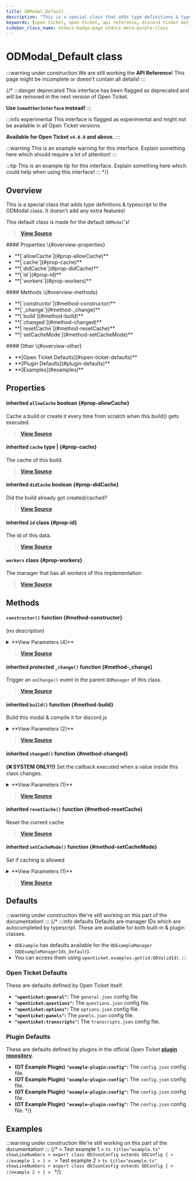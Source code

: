 ```yaml
---
title: ODModal_Default
description: "This is a special class that adds type definitions & typescript to the ODModal class. It doesn't add any extra features!"
keywords: [open-ticket, open ticket, api reference, discord ticket bot, class]
sidebar_class_name: otdocs-badge-page otdocs-meta-purple-class
---
```

<head>
    <link rel="apple-touch-icon" href="/img/logo_vertical.png"/>
</head>

# ODModal_Default <M color="purple">class</M>

:::warning under construction
We are still working the **API Reference**! This page might be incomplete or doesn't contain all details!
:::

{/*
:::danger deprecated
This interface has been flagged as deprecated and will be removed in the next version of Open Ticket.

**Use `SomeOtherInterface` instead!**
:::

:::info experimental
This interface is flagged as experimental and might not be available in all Open Ticket versions.

**Available for Open Ticket `v4.0.0` and above.**
:::

:::warning
This is an example warning for this interface. Explain something here which should require a lot of attention!
:::

:::tip
This is an example tip for this interface. Explain something here which could help when using this interface!
:::
*/}

## Overview
This is a special class that adds type definitions & typescript to the ODModal class.
It doesn't add any extra features!

This default class is made for the default `ODModal`'s!

> [**View Source**](https://otgithub.dj-dj.be/tree/main/src/core/api/defaults/builder.ts#L530)

<FlexHorizontal>
<div style={{width:"30%"}} className="otdocs-flex-mobile-width">
    #### Properties \{#overview-properties}
    <ul>
        <li>**[`allowCache`](#prop-allowCache)**</li>
        <li>**[`cache`](#prop-cache)**</li>
        <li>**[`didCache`](#prop-didCache)**</li>
        <li>**[`id`](#prop-id)**</li>
        <li>**[`workers`](#prop-workers)**</li>
    </ul>
</div>
<div style={{width:"30%"}} className="otdocs-flex-mobile-width">
    #### Methods \{#overview-methods}
    <ul>
        <li>**[`constructor`](#method-constructor)**</li>
        <li>**[`_change`](#method-_change)**</li>
        <li>**[`build`](#method-build)**</li>
        <li>**[`changed`](#method-changed)**</li>
        <li>**[`resetCache`](#method-resetCache)**</li>
        <li>**[`setCacheMode`](#method-setCacheMode)**</li>
    </ul>
</div>
<div style={{width:"30%"}} className="otdocs-flex-mobile-width">
    #### Other \{#overview-other}
    <ul>
        <li>**[Open Ticket Defaults](#open-ticket-defaults)**</li>
        <li>**[Plugin Defaults](#plugin-defaults)**</li>
        <li>**[Examples](#examples)**</li>
    </ul>
</div>
</FlexHorizontal>

## Properties
<Divider></Divider>
#### <C color="red">inherited</C> `allowCache` <M color="red">boolean</M> <ApiBlock><ApiUrl url="js:boolean" label="boolean"/></ApiBlock> \{#prop-allowCache}
Cache a build or create it every time from scratch when this.build() gets executed.

> [**View Source**](https://otgithub.dj-dj.be/tree/main/src/core/api/modules/builder.ts#L20)

<Divider></Divider>
#### <C color="brown">inherited</C> `cache` <M color="brown">type</M> <ApiBlock><ApiUrl url="js:null" label="null"/>|<ApiUrl url="interface:ODModalBuildResult" label="api.ODModalBuildResult"/></ApiBlock> \{#prop-cache}
The cache of this build.

> [**View Source**](https://otgithub.dj-dj.be/tree/main/src/core/api/modules/builder.ts#L24)

<Divider></Divider>
#### <C color="red">inherited</C> `didCache` <M color="red">boolean</M> <ApiBlock><ApiUrl url="js:boolean" label="boolean"/></ApiBlock> \{#prop-didCache}
Did the build already got created/cached?

> [**View Source**](https://otgithub.dj-dj.be/tree/main/src/core/api/modules/builder.ts#L22)

<Divider></Divider>
#### <C color="purple">inherited</C> `id` <M color="purple">class</M> <ApiBlock><ApiUrl url="class:ODId" label="api.ODId"/></ApiBlock> \{#prop-id}
The id of this data.

> [**View Source**](https://otgithub.dj-dj.be/tree/main/src/core/api/modules/base.ts#L177)

<Divider></Divider>
#### `workers` <M color="purple">class</M> <ApiBlock><ApiUrl url="class:ODWorkerManager_Default" label="api.ODWorkerManager_Default"/></ApiBlock> \{#prop-workers}
The manager that has all workers of this implementation

> [**View Source**](https://otgithub.dj-dj.be/tree/main/src/core/api/defaults/builder.ts#L531)

<Divider></Divider>

## Methods
<Divider></Divider>
#### `constructor()` <M color="orange">function</M> <ApiBlock><ApiUrl url="class:ODModal_Default" label="api.ODModal_Default"/></ApiBlock> \{#method-constructor}
(no description)

<details>
<summary>**View Parameters (4)**</summary>
- **`id`:** <M color="brown">type</M> <ApiBlock><ApiUrl url="type:ODValidId" label="api.ODValidId"/></ApiBlock> - Parameter Description Lorem Ipsum.
- **`callback`:** <M color="brown">type</M> <ApiBlock><ApiUrl url="type:ODWorkerCallback" label="api.ODWorkerCallback"/></ApiBlock> - Parameter Description Lorem Ipsum.
- **`priority`:** <M color="green">number</M> <ApiBlock><ApiUrl url="js:number" label="number"/></ApiBlock> - Parameter Description Lorem Ipsum.
- **`callbackId`:** <M color="brown">type</M> <ApiBlock><ApiUrl url="type:ODValidId" label="api.ODValidId"/></ApiBlock> - Parameter Description Lorem Ipsum.
</details>

> [**View Source**](https://otgithub.dj-dj.be/tree/main/src/core/api/modules/builder.ts#L26)

<Divider></Divider>
#### <C color="orange">inherited</C> <C color="orange">protected</C> `_change()` <M color="orange">function</M> <ApiBlock><ApiUrl url="js:void" label="void"/></ApiBlock> \{#method-_change}
Trigger an `onChange()` event in the parent `ODManager` of this class.



> [**View Source**](https://otgithub.dj-dj.be/tree/main/src/core/api/modules/base.ts#L113)

<Divider></Divider>
#### <C color="orange">inherited</C> `build()` <M color="orange">function</M> <ApiBlock><ApiUrl url="js:promise" label="Promise"/></ApiBlock> \{#method-build}
Build this modal & compile it for discord.js

<details>
<summary>**View Parameters (2)**</summary>
- **`source`:** <M color="brown">type</M> <ApiBlock>Source</ApiBlock> - Parameter Description Lorem Ipsum.
- **`params`:** <M color="brown">type</M> <ApiBlock>Params</ApiBlock> - Parameter Description Lorem Ipsum.
</details>

> [**View Source**](https://otgithub.dj-dj.be/tree/main/src/core/api/modules/builder.ts#L1208)

<Divider></Divider>
#### <C color="orange">inherited</C> `changed()` <M color="orange">function</M> <ApiBlock><ApiUrl url="js:void" label="void"/></ApiBlock> \{#method-changed}
**(❌ SYSTEM ONLY!!)** Set the callback executed when a value inside this class changes.

<details>
<summary>**View Parameters (1)**</summary>
- **`callback`:** <M color="brown">type</M> <ApiBlock><ApiUrl url="js:null" label="null"/>|(() => <ApiUrl url="js:void" label="void"/>)</ApiBlock> - Parameter Description Lorem Ipsum.
</details>

> [**View Source**](https://otgithub.dj-dj.be/tree/main/src/core/api/modules/base.ts#L124)

<Divider></Divider>
#### <C color="orange">inherited</C> `resetCache()` <M color="orange">function</M> <ApiBlock><ApiUrl url="class:ODModal_Default" label="api.ODModal_Default"/></ApiBlock> \{#method-resetCache}
Reset the current cache



> [**View Source**](https://otgithub.dj-dj.be/tree/main/src/core/api/modules/builder.ts#L39)

<Divider></Divider>
#### <C color="orange">inherited</C> `setCacheMode()` <M color="orange">function</M> <ApiBlock><ApiUrl url="class:ODModal_Default" label="api.ODModal_Default"/></ApiBlock> \{#method-setCacheMode}
Set if caching is allowed

<details>
<summary>**View Parameters (1)**</summary>
- **`allowed`:** <M color="red">boolean</M> <ApiBlock><ApiUrl url="js:boolean" label="boolean"/></ApiBlock> - Parameter Description Lorem Ipsum.
</details>

> [**View Source**](https://otgithub.dj-dj.be/tree/main/src/core/api/modules/builder.ts#L33)

<Divider></Divider>

## Defaults
:::warning under construction
We're still working on this part of the documentation!
:::
{/*
:::info defaults
Defaults are manager IDs which are autocompleted by typescript. These are available for both built-in & plugin classes.
- `ODExample` has defaults available for the `ODExampleManager` (`ODExampleManagerIds_Default`).
- You can access them using `openticket.examples.get(id:ODValidId)`.
:::

### Open Ticket Defaults
These are defaults defined by Open Ticket itself.
- **`"openticket:general"`:** The `general.json` config file.
- **`"openticket:questions"`:** The `questions.json` config file.
- **`"openticket:options"`:** The `options.json` config file.
- **`"openticket:panels"`:** The `panels.json` config file.
- **`"openticket:transcripts"`:** The `transcripts.json` config file.

### Plugin Defaults
These are defaults defined by plugins in the official Open Ticket [**plugin repository**](https://odplugins.dj-dj.be/tree/main/open-ticket).
- <C color="blue">**(OT Example Plugin)**</C> **`"example-plugin:config"`:** The `config.json` config file.
- <C color="blue">**(OT Example Plugin)**</C> **`"example-plugin:config"`:** The `config.json` config file.
- <C color="blue">**(OT Example Plugin)**</C> **`"example-plugin:config"`:** The `config.json` config file.
- <C color="blue">**(OT Example Plugin)**</C> **`"example-plugin:config"`:** The `config.json` config file.
*/}

## Examples
:::warning under construction
We're still working on this part of the documentation!
:::
{/*
<Tabs>
    <TabItem value="First Example">
    > Test example 1
    > ```ts title="example.ts" showLineNumbers
    > export class ODJsonConfig extends ODConfig {
    >     //example 1
    > }
    > ```
    </TabItem>
    <TabItem value="Second Example">
    > Test example 2
    > ```ts title="example.ts" showLineNumbers
    > export class ODJsonConfig extends ODConfig {
    >     //example 2
    > }
    > ```
    </TabItem>
</Tabs>
*/}
